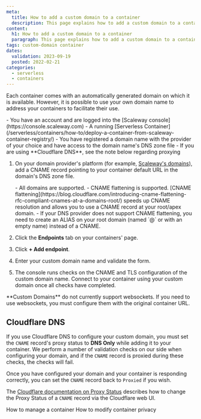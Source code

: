 ```yaml
---
meta:
  title: How to add a custom domain to a container
  description: This page explains how to add a custom domain to a container
content:
  h1: How to add a custom domain to a container
  paragraph: This page explains how to add a custom domain to a container
tags: custom-domain container
dates:
  validation: 2023-09-19
  posted: 2022-02-21
categories:
  - serverless
  - containers
---
```


Each container comes with an automatically generated domain on which it is available. However, it is possible to use your own domain name to address your containers to facilitate their use.

<Macro id="requirements" >

<Message type="requirement">
  - You have an account and are logged into the [Scaleway console](https://console.scaleway.com)
  - A running [Serverless Container](/serverless/containers/how-to/deploy-a-container-from-scaleway-container-registry/)
  - You have registered a domain name with the provider of your choice and have access to the domain name's DNS zone file
  - If you are using **Cloudflare DNS**, see the note below regarding proxying
</Message>

1. On your domain provider's platform (for example, [Scaleway's domains](/network/domains-and-dns/how-to/manage-dns-records/)), add a CNAME record pointing to your container default URL in the domain's DNS zone file.

    <Message type="note">
      - All domains are supported.
      - CNAME flattening is supported. [CNAME flattening](https://blog.cloudflare.com/introducing-cname-flattening-rfc-compliant-cnames-at-a-domains-root/) speeds up CNAME resolution and allows you to use a CNAME record at your root/apex domain.
      - If your DNS provider does not support CNAME flattening, you need to create an ALIAS on your root domain (named `@` or with an empty name) instead of a CNAME.
    </Message>
2. Click the **Endpoints** tab on your containers' page.
3. Click **+ Add endpoint**.
4. Enter your custom domain name and validate the form.
5. The console runs checks on the CNAME and TLS configuration of the custom domain name. Connect to your container using your custom domain once all checks have completed.

<Message type="important">
  **Custom Domains** do not currently support websockets. If you need to use websockets, you must configure them with the original container URL.
</Message>

## Cloudflare DNS

If you use Cloudflare DNS to configure your custom domain, you must set the `CNAME` record's proxy status to **DNS Only** while adding it to your container. We perform a number of validation checks on our side when configuring your domain, and if the `CNAME` record is proxied during these checks, the checks will fail.

Once you have configured your domain and your container is responding correctly, you can set the `CNAME` record back to `Proxied` if you wish.

The [Cloudflare documentation on Proxy Status](https://developers.cloudflare.com/dns/manage-dns-records/reference/proxied-dns-records/) describes how to change the Proxy Status of a `CNAME` record via the Cloudflare web UI.

<Navigation title="See also">
  <PreviousButton to="/serverless/containers/how-to/manage-a-container/">How to manage a container</PreviousButton>
  <NextButton to="/serverless/containers/how-to/modify-container-privacy/">How to modify container privacy</NextButton>
</Navigation>
